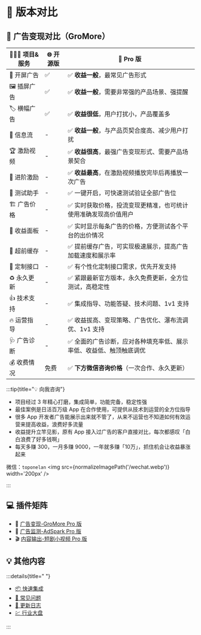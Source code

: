 
# 🎯 版本对比

## 📖 广告变现对比（GroMore）

| 🧑🏻‍💻 项目&服务  | 🌐 开源版 | 🚀 Pro 版 |
|-|-|-|
|📱 开屏广告 |✅|✅ **收益一般**，最常见广告形式|
|🖼️ 插屏广告 |✅|✅ **收益一般**，需要非常强的产品场景、强提醒|
|🏷️ 横幅广告 |✅|✅ **收益很低**，用户打扰小，产品覆盖多|
|🌈 信息流 |-|✅ **收益一般**，与产品页契合度高、减少用户打扰|
|🏆 激励视频 |-|✅ **收益很高**，最强广告变现形式、需要产品场景契合|
|👑 进阶激励 |-|✅ **收益最高**，在激励视频播放完毕后再播放一次广告|
|🧪 测试助手|-|✅ 一键开启，可快速测试验证全部广告位|
|🏗️ 广告价格|-|✅ 实时获取价格，投流变现更精准，也可统计使用准确发现高价值用户|
|💸 收益面板|-|✅ 实时显示每条广告的价格，方便测试各个平台的出价情况|
|🦥 超前缓存|-|✅ 提前缓存广告，可实现极速展示，提高广告加载速度和展示率|
|📌 定制接口 |-|✅ 有个性化定制接口需求，优先开发支持|
|♻️ 永久更新|-|✅ 紧跟最新官方版本，永久免费更新，全方位测试，高稳定性|
|👍 技术支持 |-|✅ 集成指导、功能答疑、技术问题、1v1 支持|
|🔥 运营指导|-|✅ 收益拔高、变现策略、广告优化、瀑布流调优、1v1 支持|
|🩺 广告诊断 |-|✅ 全面的广告诊断，应对各种填充率低、展示率低、收益低、触顶触底调优|
|💰 收费情况 |免费|✅ **下方微信咨询价格**（一次合作、永久更新）|


:::tip{title="💡 向我咨询"}

- 项目经过 3 年精心打磨，集成简单，功能完备，稳定性强
- 最佳案例是日活百万级 App 在合作使用，可提供从技术到运营的全方位指导
- 很多 App 开发者广告能展示出来就不管了，从来不运营也不知道如何有效运营来提高收益，浪费好多流量
- 收益提升立竿见影，原有 App 接入过广告的客户直接对比，每次都感叹「白白浪费了好多钱啊」
- 每天多赚 300，一月多赚 9000，一年就多赚「10万」，抓住机会让收益暴涨起来

微信：`toponelan`
<img src={normalizeImagePath('/wechat.webp')} width='200px' />

:::

## 💻 插件矩阵

- 📖 [广告变现-GroMore Pro 版](/start/guide/gromore/install)
- 📡 [广告监测-AdSpark Pro 版](/start/guide/adspark/install)
- 🎬 [内容输出-短剧小视频 Pro 版](/start/guide/adcontent/install)

## 💡 其他内容

:::details{title=" "}

- [📦 快速集成](start/guide/go)
- [🙋 常见问题](start/qa)
- [🔖 更新日志](start/guide/changelog)
- [💹 行业大盘](start/overview/overview)

:::
